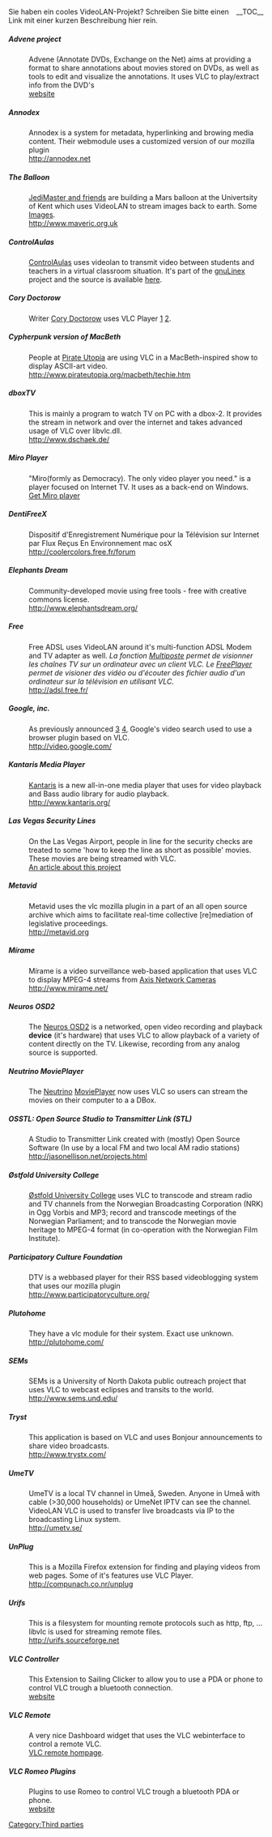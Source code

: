{{Languages}}

<div style="float: right;">__TOC__</div>

Sie haben ein cooles VideoLAN-Projekt? Schreiben Sie bitte einen Link mit einer kurzen Beschreibung hier rein.<br />

<!--
Hello!
Feel free to add a link and brief description for your website or company below, as long as it uses VideoLAN / VLC media player.
For fairness please keep it in alphabetical order. Thank you!
h2g2bob
-->

=====Advene project=====
: Advene (Annotate DVDs, Exchange on the Net) aims at providing a format to share annotations about movies stored on DVDs, as well as tools to edit and visualize the annotations. It uses VLC to play/extract info from the DVD's
: [http://liris.cnrs.fr/advene/ website]

=====Annodex=====
: Annodex is a system for metadata, hyperlinking and browing media content. Their webmodule uses a customized version of our mozilla plugin
: http://annodex.net

=====The Balloon=====
: [http://www.maveric.org.uk/mavhome.html JediMaster and friends] are building a Mars balloon at the Univertsity of Kent which uses VideoLAN to stream images back to earth. Some [http://www.maveric.org.uk/photos/testing/ Images].
: http://www.maveric.org.uk

=====ControlAulas=====
: [http://www.itais.net/controlaula/ ControlAulas] uses videolan to transmit video between students and teachers in a virtual classroom situation. It's part of the [http://linex.org gnuLinex] project and the source is available [http://forjamari.linex.org/projects/controlaulas/ here].

=====Cory Doctorow=====
: Writer [http://www.craphound.com/ Cory Doctorow] uses VLC Player [http://www.boingboing.net/2004/03/26/vlc_will_play_itunes.html] [http://www.msversus.org/node/234].

=====Cypherpunk version of MacBeth=====
: People at [http://www.pirateutopia.org/ Pirate Utopia] are using VLC in a MacBeth-inspired show to display ASCII-art video.
: http://www.pirateutopia.org/macbeth/techie.htm

=====dboxTV=====
: This is mainly a program to watch TV on PC with a dbox-2. It provides the stream in network and over the internet and takes advanced usage of VLC over libvlc.dll.
: http://www.dschaek.de/

=====Miro Player=====
: "Miro(formly as Democracy). The only video player you need." is a player focused on Internet TV. It uses {{VLC}} as a back-end on Windows.
: [http://www.getmiro.com/ Get Miro player]

=====DentiFreeX=====
: Dispositif d'Enregistrement Numérique pour la Télévision sur Internet par Flux Reçus En Environnement mac osX
: http://coolercolors.free.fr/forum

=====Elephants Dream=====
: Community-developed movie using free tools - free with creative commons license.
: http://www.elephantsdream.org/

=====Free=====
: Free ADSL uses VideoLAN around it's multi-function ADSL Modem and TV adapter as well. ''La fonction [http://adsl.free.fr/tv/multiposte/ Multiposte] permet de visionner les chaînes TV sur un ordinateur avec un client VLC. Le [http://www.freeplayer.org/portal.php?pid=6 FreePlayer] permet de visioner des vidéo ou d'écouter des fichier audio d'un ordinateur sur la télévision en utilisant VLC.''
: http://adsl.free.fr/

=====Google, inc.=====
: As previously announced [http://www.boingboing.net/2005/06/26/google_to_launch_onl.html] [http://battellemedia.com/archives/001658.php], Google's video search used to use a browser plugin based on VLC.
: http://video.google.com/

=====Kantaris Media Player=====
: [http://www.kantaris.org/ Kantaris] is a new all-in-one media player that uses {{VLC}} for video playback and Bass audio library for audio playback.
: http://www.kantaris.org/

=====Las Vegas Security Lines=====
: On the Las Vegas Airport, people in line for the security checks are treated to some 'how to keep the line as short as possible' movies. These movies are being streamed with VLC.
: [http://www.usatoday.com/travel/news/2004-10-05-vegas-airport_x.htm An article about this project]

=====Metavid=====
: Metavid uses the vlc mozilla plugin in a part of an all open source archive which aims to facilitate real-time collective [re]mediation of legislative proceedings.
: http://metavid.org

=====Mírame=====
: Mírame is a video surveillance web-based application that uses VLC to display MPEG-4 streams from [http://www.axis.com/products/video/camera/ Axis Network Cameras]
: http://www.mirame.net/

=====Neuros OSD2=====

: The [http://wiki.neurostechnology.com/index.php/OSD_2.0_HD Neuros OSD2] is a networked, open video recording and playback '''device''' (it's hardware) that uses VLC to allow playback of a variety of content directly on the TV.  Likewise, recording from any analog source is supported. 

=====Neutrino MoviePlayer=====
: The [http://www.dbox2.info Neutrino] [http://www.giggo.de/dbox2/movieplayer.html MoviePlayer] now uses VLC so users can stream the movies on their computer to a a DBox.

=====OSSTL: Open Source Studio to Transmitter Link (STL)=====
: A Studio to Transmitter Link created with (mostly) Open Source Software (In use by a local FM and two local AM radio stations)
: http://jasonellison.net/projects.html

=====Østfold University College=====
:[http://media.hiof.no/ Østfold University College] uses VLC to transcode and stream radio and TV channels from the Norwegian Broadcasting Corporation (NRK) in Ogg Vorbis and MP3; record and transcode meetings of the Norwegian Parliament; and to transcode the Norwegian movie heritage to MPEG-4 format (in co-operation with the Norwegian Film Institute).

=====Participatory Culture Foundation=====
: DTV is a webbased player for their RSS based videoblogging system that uses our mozilla plugin
: http://www.participatoryculture.org/

=====Plutohome=====
: They have a vlc module for their system. Exact use unknown.
: http://plutohome.com/

=====SEMs=====
: SEMs is a University of North Dakota public outreach project that uses VLC to webcast eclipses and transits to the world.
: http://www.sems.und.edu/


=====Tryst=====
: This application is based on VLC and uses Bonjour announcements to share video broadcasts.
: http://www.trystx.com/

=====UmeTV=====
: UmeTV is a local TV channel in Umeå, Sweden. Anyone in Umeå with cable (>30,000 households) or UmeNet IPTV can see the channel. VideoLAN VLC is used to transfer live broadcasts via IP to the broadcasting Linux system.
: http://umetv.se/

=====UnPlug=====
: This is a Mozilla Firefox extension for finding and playing videos from web pages. Some of it's features use VLC Player.
: http://compunach.co.nr/unplug

=====Urifs=====
: This is a filesystem for mounting remote protocols such as http, ftp, ...  libvlc is used for streaming remote files.
: http://urifs.sourceforge.net

=====VLC Controller=====
: This Extension to Sailing Clicker to allow you to use a PDA or phone to control VLC trough a bluetooth connection.
: [http://www.snarb.tk/ website]

=====VLC Remote=====
: A very nice Dashboard widget that uses the VLC webinterface to control a remote VLC.
: [http://www.autopoetic.com/vlcremote/ VLC remote hompage].

=====VLC Romeo Plugins=====
: Plugins to use Romeo to control VLC trough a bluetooth PDA or phone.
: [http://homepage.mac.com/WebObjects/FileSharing.woa/wa/default?user=srouet&templatefn=FileSharing4.html&xmlfn=TKDocument.4.xml&sitefn=RootSite.xml&aff=consumer&cty=US&lang=en website]

[[Category:Third parties]]